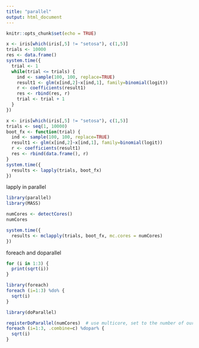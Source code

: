```yaml
---
title: "parallel"
output: html_document
---
```


```r
knitr::opts_chunk$set(echo = TRUE)
```

```r
x <- iris[which(iris[,5] != "setosa"), c(1,5)]
trials <- 10000
res <- data.frame()
system.time({
  trial <- 1
  while(trial <= trials) {
    ind <- sample(100, 100, replace=TRUE)
    result1 <- glm(x[ind,2]~x[ind,1], family=binomial(logit))
    r <- coefficients(result1)
    res <- rbind(res, r)
    trial <- trial + 1
  }
})
```


```r
x <- iris[which(iris[,5] != "setosa"), c(1,5)]
trials <- seq(1, 10000)
boot_fx <- function(trial) {
  ind <- sample(100, 100, replace=TRUE)
  result1 <- glm(x[ind,2]~x[ind,1], family=binomial(logit))
  r <- coefficients(result1)
  res <- rbind(data.frame(), r)
}
system.time({
  results <- lapply(trials, boot_fx)
})
```

lapply in parallel
```r
library(parallel)
library(MASS)

numCores <- detectCores()
numCores

system.time({
  results <- mclapply(trials, boot_fx, mc.cores = numCores)
})
```

foreach and doparallel
```r
for (i in 1:3) {
  print(sqrt(i))
}
```

```r
library(foreach)
foreach (i=1:3) %do% {
  sqrt(i)
}
```

```r
library(doParallel)

registerDoParallel(numCores)  # use multicore, set to the number of our cores
foreach (i=1:3, .combine=c) %dopar% {
  sqrt(i)
}
```

